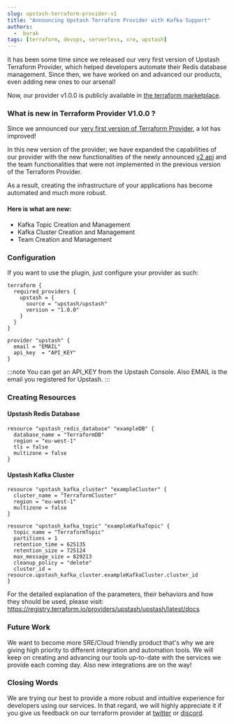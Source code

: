 ```yaml
---
slug: upstash-terraform-provider-v1
title: "Announcing Upstash Terraform Provider with Kafka Support"
authors:
  -  burak
tags: [terraform, devops, serverless, sre, upstash]
---
```


It has been some time since we released our very first version of Upstash Terraform Provider, which helped developers automate their Redis database management.
Since then, we have worked on and advanced our products, even adding new ones to our arsenal!

Now, our provider v1.0.0 is publicly available in [the terraform marketplace](https://registry.terraform.io/providers/upstash/upstash/latest).

### What is new in Terraform Provider V1.0.0 ?

Since we announced our [very first version of Terraform Provider](https://blog.upstash.com/redis-terraform), a lot has improved!

In this new version of the provider; we have expanded the capabilities of our provider with the new functionalities of the newly announced [v2 api](https://blog.upstash.com/management-api-v2) and the team functionalities that were not implemented in the previous version of the Terraform Provider.

As a result, creating the infrastructure of your applications has become automated and much more robust.

#### Here is what are new:

- Kafka Topic Creation and Management
- Kafka Cluster Creation and Management
- Team Creation and Management

### Configuration

If you want to use the plugin, just configure your provider as such:

```
terraform {
  required_providers {
    upstash = {
      source = "upstash/upstash"
      version = "1.0.0"
    }
  }
}
```

```
provider "upstash" {
  email = "EMAIL"
  api_key  = "API_KEY"
}
```

:::note
You can get an API_KEY from the Upstash Console. Also EMAIL is the email you registered for Upstash.
:::

### Creating Resources

#### Upstash Redis Database

```
resource "upstash_redis_database" "exampleDB" {
  database_name = "TerraformDB"
  region = "eu-west-1"
  tls = false
  multizone = false
}
```

#### Upstash Kafka Cluster

```
resource "upstash_kafka_cluster" "exampleCluster" {
  cluster_name = "TerraformCluster"
  region = "eu-west-1"
  multizone = false
}
```

```
resource "upstash_kafka_topic" "exampleKafkaTopic" {
  topic_name = "TerraformTopic"
  partitions = 1
  retention_time = 625135
  retention_size = 725124
  max_message_size = 829213
  cleanup_policy = "delete"
  cluster_id = resource.upstash_kafka_cluster.exampleKafkaCluster.cluster_id
}
```

For the detailed explanation of the parameters, their behaviors and how they should be used, please visit: https://registry.terraform.io/providers/upstash/upstash/latest/docs

### Future Work

We want to become more SRE/Cloud friendly product that's why we are giving high priority to different integration and automation tools.
We will keep on creating and advancing our tools up-to-date with the services we provide each coming day.
Also new integrations are on the way!

### Closing Words

We are trying our best to provide a more robust and intuitive experience for developers using our services.
In that regard, we will highly appreciate it if you give us feedback on our terraform provider at [twitter](https://twitter.com/upstash) or [discord](https://upstash.com/discord).
